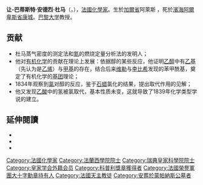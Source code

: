 {{noteTA
|T=zh:讓-巴蒂斯特·杜馬; zh-cn:让-巴蒂斯特·杜马; zh-tw:尚-巴蒂斯特·杜馬; zh-hk:尚-巴蒂斯特·杜馬
|1=zh-cn:戛纳; zh-tw:坎城; zh-hk:康城
|2=zh-cn:让; zh-tw:尚; zh-hk:尚
}}
{{Infobox Scientist
|name              = 让-巴蒂斯特·杜马
|box_width         =
|image             =Jean_Baptiste_André_Dumas.jpg
|image_width       =150px
|birth_date        = {{birth date|1800|7|14}}
|birth_place       = 法國[[加爾省|加爾省]][[阿萊斯_(加爾省)|阿萊斯]]<!---Alès--->
|death_date        = {{death date and age|1884|4|10|1800|7|14}}
|death_place       = 法國[[濱海阿爾卑斯省|濱海阿爾卑斯省]][[康城|康城]]
|residence         = 
|citizenship       = 
|nationality       = {{FRA}}
|ethnicity         = 
|field             = [[化學|化學]]
|work_institutions = 
|alma_mater        = 
|doctoral_advisor  = 
|doctoral_students = 
|known_for         = Atomic weight
|author_abbrev_bot = 
|author_abbrev_zoo = 
|influences        = 
|influenced        = 
|prizes            = [[科普利獎章|科普利獎章]]（1843年）
|religion          = 
|footnotes         = 
|signature         =
}}
'''让-巴蒂斯特·安德烈·杜马'''（{{lang-fr|'''Jean-Baptiste André Dumas'''}}，{{bd|1800年|7月14日|1884年|4月10日|catIdx=Dumas, Jean Baptiste Andre}}），[[法國|法國]][[化學家|化學家]]。生於[[加爾省|加爾省]]阿萊斯<!---Alès--->，死於[[濱海阿爾卑斯省|濱海阿爾卑斯省]][[康城|康城]]。[[巴黎大学|巴黎大学]]教授。

==贡献==
*杜马蒸气密度的测定法和[[氮|氮]]的燃烧定量分析法的发明人；
*他对[[有机化学|有机化学]]的贡献在理论上发展：依据醇的某些反应，他证明[[乙醇|乙醇]]中有[[乙基|乙基]]（先认为是[[乙烯|乙烯]]）与[[甲基|甲基]]的存在，结合后来[[维勒|维勒]]与[[李比希|李比希]]发现的苯甲酰基，奠定了有机化学的[[基团|基团]]理论；
*1834年观察到[[氯|氯]]对醇的反应，鉴于[[石蜡|石蜡]]氯化的结果，提出取代作用的见解；
*他又发现[[乙酸|乙酸]]中的氢被氯取代，基本性质未变，这就导致了1839年化学类型学说的建立。

{{clear}}

== 延伸閱讀 ==
* {{cite book | last = Rocke | first = Alan J. | title = Nationalizing Science: Adolphe Wurtz and the Battle for French Chemistry | publisher = MIT Press | date = 2001 | location = Cambridge, MA and London | pages = | url = | doi = | isbn =  0-262-18204-1}}
* {{cite journal | title = Obituary | author =  | journal = Proceedings of the Royal Society | year = 1884 | volume = 37 | pages = x | url = http://gallica.bnf.fr/ark:/12148/bpt6k563306 | access-date = 2009-07-12 | archive-date = 2012-11-02 | archive-url = https://web.archive.org/web/20121102063508/http://gallica.bnf.fr/ark:/12148/bpt6k563306 | dead-url = no }}
* {{cite journal | author = Noyes, William Albert | year = 1927 | title = Valence | journal = [[Proceedings_of_the_American_Philosophical_Society|Proceedings of the American Philosophical Society]] | volume = 66 | pages = 287–308 | url = http://links.jstor.org/sici?sici=0003-049X%281927%2966%3C287%3AV%3E2.0.CO%3B2-K }}

{{1801年至1850年科普利奖章获得者}}
{{Authority control}}
{{DEFAULTSORT:Dumas, Jean Baptiste Andre}}
[[Category:法國化學家|Category:法國化學家]]
[[Category:法蘭西學院院士|Category:法蘭西學院院士]]
[[Category:瑞典皇家科學院院士|Category:瑞典皇家科學院院士]]
[[Category:皇家学会外籍会员|Category:皇家学会外籍会员]]
[[Category:科普利獎章獲得者|Category:科普利獎章獲得者]]
[[Category:法國榮譽軍團大十字勳章持有人|Category:法國榮譽軍團大十字勳章持有人]]
[[Category:法國天主教徒|Category:法國天主教徒]]
[[Category:安葬於蒙帕納斯公墓者|Category:安葬於蒙帕納斯公墓者]]